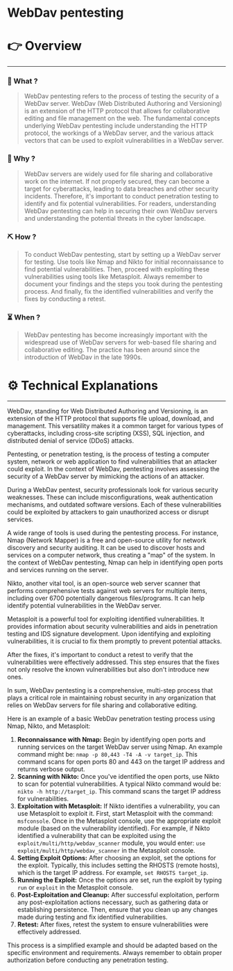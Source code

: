 # WebDav pentesting


# 👉 Overview

---

### 👀 What ?

> WebDav pentesting refers to the process of testing the security of a WebDav server. WebDav (Web Distributed Authoring and Versioning) is an extension of the HTTP protocol that allows for collaborative editing and file management on the web. The fundamental concepts underlying WebDav pentesting include understanding the HTTP protocol, the workings of a WebDav server, and the various attack vectors that can be used to exploit vulnerabilities in a WebDav server.
> 

### 🧐 Why ?

> WebDav servers are widely used for file sharing and collaborative work on the internet. If not properly secured, they can become a target for cyberattacks, leading to data breaches and other security incidents. Therefore, it's important to conduct penetration testing to identify and fix potential vulnerabilities. For readers, understanding WebDav pentesting can help in securing their own WebDav servers and understanding the potential threats in the cyber landscape.
> 

### ⛏️ How ?

> To conduct WebDav pentesting, start by setting up a WebDav server for testing. Use tools like Nmap and Nikto for initial reconnaissance to find potential vulnerabilities. Then, proceed with exploiting these vulnerabilities using tools like Metasploit. Always remember to document your findings and the steps you took during the pentesting process. And finally, fix the identified vulnerabilities and verify the fixes by conducting a retest.
> 

### ⏳ When ?

> WebDav pentesting has become increasingly important with the widespread use of WebDav servers for web-based file sharing and collaborative editing. The practice has been around since the introduction of WebDav in the late 1990s.
> 

# ⚙️ Technical Explanations

---

WebDav, standing for Web Distributed Authoring and Versioning, is an extension of the HTTP protocol that supports file upload, download, and management. This versatility makes it a common target for various types of cyberattacks, including cross-site scripting (XSS), SQL injection, and distributed denial of service (DDoS) attacks.

Pentesting, or penetration testing, is the process of testing a computer system, network or web application to find vulnerabilities that an attacker could exploit. In the context of WebDav, pentesting involves assessing the security of a WebDav server by mimicking the actions of an attacker.

During a WebDav pentest, security professionals look for various security weaknesses. These can include misconfigurations, weak authentication mechanisms, and outdated software versions. Each of these vulnerabilities could be exploited by attackers to gain unauthorized access or disrupt services.

A wide range of tools is used during the pentesting process. For instance, Nmap (Network Mapper) is a free and open-source utility for network discovery and security auditing. It can be used to discover hosts and services on a computer network, thus creating a "map" of the system. In the context of WebDav pentesting, Nmap can help in identifying open ports and services running on the server.

Nikto, another vital tool, is an open-source web server scanner that performs comprehensive tests against web servers for multiple items, including over 6700 potentially dangerous files/programs. It can help identify potential vulnerabilities in the WebDav server.

Metasploit is a powerful tool for exploiting identified vulnerabilities. It provides information about security vulnerabilities and aids in penetration testing and IDS signature development. Upon identifying and exploiting vulnerabilities, it is crucial to fix them promptly to prevent potential attacks.

After the fixes, it's important to conduct a retest to verify that the vulnerabilities were effectively addressed. This step ensures that the fixes not only resolve the known vulnerabilities but also don't introduce new ones.

In sum, WebDav pentesting is a comprehensive, multi-step process that plays a critical role in maintaining robust security in any organization that relies on WebDav servers for file sharing and collaborative editing.

Here is an example of a basic WebDav penetration testing process using Nmap, Nikto, and Metasploit:

1. **Reconnaissance with Nmap:** Begin by identifying open ports and running services on the target WebDav server using Nmap. An example command might be: `nmap -p 80,443 -T4 -A -v target_ip`. This command scans for open ports 80 and 443 on the target IP address and returns verbose output.
2. **Scanning with Nikto:** Once you've identified the open ports, use Nikto to scan for potential vulnerabilities. A typical Nikto command would be: `nikto -h http://target_ip`. This command scans the target IP address for vulnerabilities.
3. **Exploitation with Metasploit:** If Nikto identifies a vulnerability, you can use Metasploit to exploit it. First, start Metasploit with the command: `msfconsole`. Once in the Metasploit console, use the appropriate exploit module (based on the vulnerability identified). For example, if Nikto identified a vulnerability that can be exploited using the `exploit/multi/http/webdav_scanner` module, you would enter: `use exploit/multi/http/webdav_scanner` in the Metasploit console.
4. **Setting Exploit Options:** After choosing an exploit, set the options for the exploit. Typically, this includes setting the RHOSTS (remote hosts), which is the target IP address. For example, `set RHOSTS target_ip`.
5. **Running the Exploit:** Once the options are set, run the exploit by typing `run` or `exploit` in the Metasploit console.
6. **Post-Exploitation and Cleanup:** After successful exploitation, perform any post-exploitation actions necessary, such as gathering data or establishing persistence. Then, ensure that you clean up any changes made during testing and fix identified vulnerabilities.
7. **Retest:** After fixes, retest the system to ensure vulnerabilities were effectively addressed.

This process is a simplified example and should be adapted based on the specific environment and requirements. Always remember to obtain proper authorization before conducting any penetration testing.
